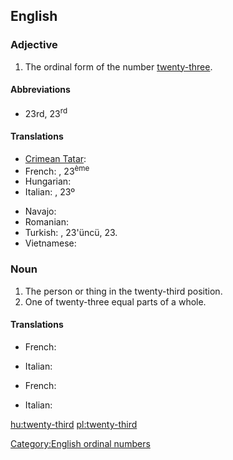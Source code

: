 ==English==

===Adjective===
{{en-adj|-}}

# The ordinal form of the number [[twenty-three]].

====Abbreviations====
* 23rd, 23<sup>rd</sup>

====Translations====
{{trans-top|the ordinal form of the number twenty-three}}
* [[Crimean Tatar]]: {{tø|crh|yigirmi üçünci}}
* French: {{t|fr|vingt-troisième}}, 23<sup>ème</sup>
* Hungarian: {{t+|hu|huszonharmadik}}
* Italian: {{t|it|ventitreesimo}}, 23º
{{trans-mid}}
* Navajo: {{tø|nv|naadįįtááʼ góneʼ}}
* Romanian: {{t|ro|douăzeci și treilea}}
* Turkish: {{t|tr|yirmi üçüncü}}, 23'üncü, 23.
* Vietnamese: {{t|vi|thứ hai mươi ba}}
{{trans-bottom}}

===Noun===
{{en-noun}}

# The person or thing in the twenty-third position.
# One of twenty-three equal parts of a whole.

====Translations====
{{trans-top|person or thing in the twenty-third position}}
* French: {{t|fr|vingt-troisième|m|f}}
{{trans-mid}}
* Italian: {{t|it|ventitreesimo|m}}
{{trans-bottom}}

{{trans-top|one of twenty-three equal parts of a whole}}
* French: {{t|fr|vingt-troisième|m}}
{{trans-mid}}
* Italian: {{t|it|ventitreesimo|m}}
{{trans-bottom}}

[[Category:English ordinal numbers]]

[[hu:twenty-third]]
[[pl:twenty-third]]